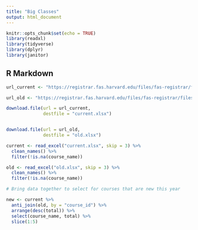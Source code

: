 ```yaml
---
title: "Big Classes"
output: html_document
---
```


```r
knitr::opts_chunk$set(echo = TRUE)
library(readxl)
library(tidyverse)
library(dplyr)
library(janitor)
```

## R Markdown

```r
url_current <- "https://registrar.fas.harvard.edu/files/fas-registrar/files/class_enrollment_summary_by_term_2.25.20_0.xlsx"

url_old <- "https://registrar.fas.harvard.edu/files/fas-registrar/files/class_enrollment_summary_by_term_3.22.19_0.xlsx"

download.file(url = url_current,
              destfile = "current.xlsx")


download.file(url = url_old,
              destfile = "old.xlsx")

current <- read_excel("current.xlsx", skip = 3) %>% 
  clean_names() %>% 
  filter(!is.na(course_name))

old <- read_excel("old.xlsx", skip = 3) %>% 
  clean_names() %>% 
  filter(!is.na(course_name))

# Bring data together to select for courses that are new this year

new <- current %>% 
  anti_join(old, by = "course_id") %>% 
  arrange(desc(total)) %>% 
  select(course_name, total) %>% 
  slice(1:5)

```